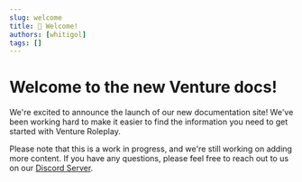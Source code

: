 ```yaml
---
slug: welcome
title: 👋 Welcome!
authors: [whitigol]
tags: []
---
```


# Welcome to the new Venture docs!

We're excited to announce the launch of our new documentation site! We've been working hard to make it easier to find the information you need to get started with Venture Roleplay.

Please note that this is a work in progress, and we're still working on adding more content. If you have any questions, please feel free to reach out to us on our [Discord Server](https://dsc.gg/venturerp).
